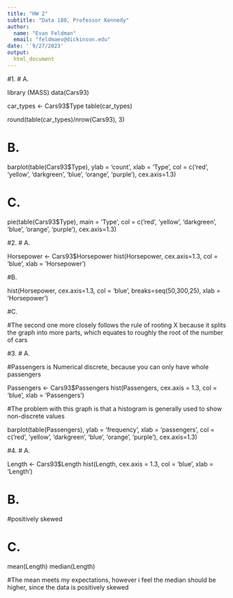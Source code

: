 ```yaml
---
title: "HW 2"
subtitle: "Data 180, Professor Kennedy"
author: 
  name: "Evan Feldman"
  email: "feldmaev@dickinson.edu"
date: '`9/27/2023'
output: 
  html_document
---
```


#1.
# A.

library (MASS)
data(Cars93)

car_types <- Cars93$Type
table(car_types)

round(table(car_types)/nrow(Cars93), 3)

# B.

barplot(table(Cars93$Type), ylab = 'count', xlab = 'Type', col = c('red', 'yellow', 'darkgreen', 'blue', 'orange', 'purple'), cex.axis=1.3)

# C.

pie(table(Cars93$Type), main = 'Type', col = c('red', 'yellow', 'darkgreen', 'blue', 'orange', 'purple'), cex.axis=1.3)

#2.
# A.

Horsepower <- Cars93$Horsepower
hist(Horsepower, cex.axis=1.3, col = 'blue', xlab = 'Horsepower')

#B.

hist(Horsepower, cex.axis=1.3, col = 'blue', breaks=seq(50,300,25), xlab = 'Horsepower')

#C.

#The second one more closely follows the rule of rooting X because it splits the graph into more parts, which equates to roughly the root of the number of cars

#3.
# A.

#Passengers is Numerical discrete, because you can only have whole passengers

Passengers <- Cars93$Passengers
hist(Passengers, cex.axis = 1.3, col = 'blue', xlab = 'Passengers')

#The problem with this graph is that a histogram is generally used to show non-discrete values

barplot(table(Passengers), ylab = 'frequency', xlab = 'passengers', col = c('red', 'yellow', 'darkgreen', 'blue', 'orange', 'purple'), cex.axis=1.3)

#4.
# A.

Length <- Cars93$Length
hist(Length, cex.axis = 1.3, col = 'blue', xlab = 'Length')

# B.

#positively skewed

# C.

mean(Length)
median(Length)

#The mean meets my expectations, however i feel the median should be higher, since the data is positively skewed
